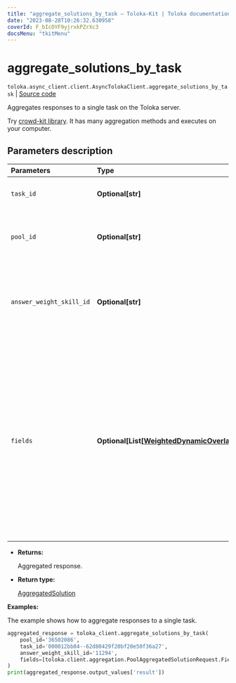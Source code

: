 ```yaml
---
title: "aggregate_solutions_by_task — Toloka-Kit | Toloka documentation"
date: "2023-08-28T10:26:32.630958"
coverId: F_bIcOYF9yjrxkPZrXc3
docsMenu: "tkitMenu"
---
```


# aggregate_solutions_by_task

`toloka.async_client.client.AsyncTolokaClient.aggregate_solutions_by_task` | [Source code](https://github.com/Toloka/toloka-kit/blob/v1.2.1/src/client/__init__.py#L0)

Aggregates responses to a single task on the Toloka server.

<Note mode="tip" title="Tip">

Try [crowd-kit library](/docs/crowd-kit). It has many aggregation methods and executes on your computer.

</Note>

## Parameters description

| Parameters | Type | Description |
| :----------| :----| :-----------|
`task_id`|**Optional\[str\]**|<p>The ID of the task.</p>
`pool_id`|**Optional\[str\]**|<p>The ID of the pool containing the task.</p>
`answer_weight_skill_id`|**Optional\[str\]**|<p>The ID of the skill that determines the weight of the Toloker's responses.</p>
`fields`|**Optional\[List\[[WeightedDynamicOverlapTaskAggregatedSolutionRequest.Field](/docs/toloka-kit/reference/toloka.client.aggregation.WeightedDynamicOverlapTaskAggregatedSolutionRequest.Field)\]\]**|<p>Output data fields to aggregate. For the best results, each of these fields should have limited number of response options. If the `DAWID_SKENE` aggregation type is selected, you can only specify one value.</p>

* **Returns:**

  Aggregated response.

* **Return type:**

  [AggregatedSolution](/docs/toloka-kit/reference/toloka.client.aggregation.AggregatedSolution)

**Examples:**

The example shows how to aggregate responses to a single task.

```python
aggregated_response = toloka_client.aggregate_solutions_by_task(
    pool_id='36502086',
    task_id='000012bb84--62d80429f20bf20e50f36a27',
    answer_weight_skill_id='11294',
    fields=[toloka.client.aggregation.PoolAggregatedSolutionRequest.Field(name='result')]
)
print(aggregated_response.output_values['result'])
```